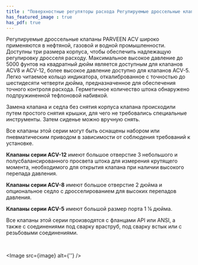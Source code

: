 ```yaml
---
title : "Поверхностные регуляторы расхода Регулируемые дроссельные клапаны серии ACV"
has_featured_image : true
has_pdf: true
---
```


Регулируемые дроссельные клапаны PARVEEN ACV широко применяются в нефтяной, газовой и водной промышленности. Доступны три размера корпуса, чтобы обеспечить надлежащую регулировку дросселя расходу. Максимальное высокое давление до 5000 фунтов на квадратный дюйм является доступным для клапанов ACV8 и ACV-12, более высокое давление доступно для клапанов ACV-5. Легко читаемое кольцо индикатора, откалиброванное с точностью до шестидесяти четверти дюйма, предназначенное для обеспечения точного контроля расхода. Герметичное количество штока обнаружено подпружиненной тефлоновой набивкой.

Замена клапана и седла без снятия корпуса клапана происходили путем простого снятия крышки, для чего не требовались специальные инструменты. Затем сиденье можно вручную снять.

Все клапаны этой серии могут быть оснащены набором или пневматическим приводом в зависимости от соблюдения требований к установке.

**Клапаны серии ACV-12** имеют большое отверстие 3 небольшого и полусбалансированного просвета штока для измерения крутящего момента, необходимого для открытия клапана при наличии высокого перепада давления.

**Клапаны серии ACV-8** имеют большое отверстие 2 дюйма и опциональное седло с дросселированием для высоких перепадов давления.

**Клапаны серии ACV-5** имеют большой размер порта 1 ¼ дюйма.

Все клапаны этой серии производятся с фланцами API или ANSI, а также с соединениями под сварку враструб, под сварку встык или с резьбовыми соединениями.

<br />

<Image src={image} alt={''} />